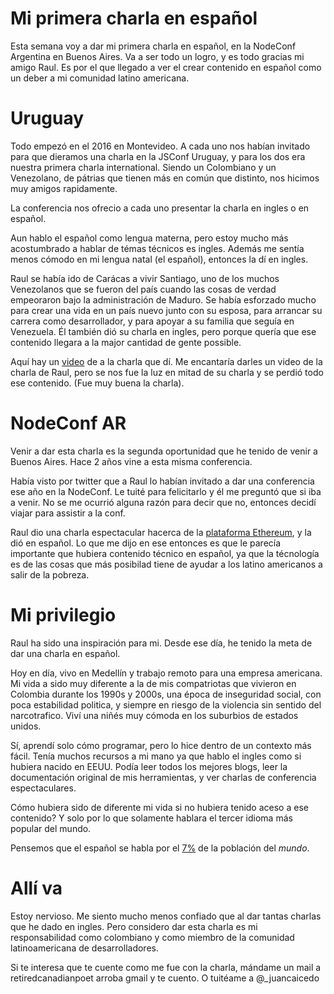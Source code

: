 # Mi primera charla en español
Esta semana voy a dar mi primera charla en español, en la NodeConf Argentina en
Buenos Aires. Va a ser todo un logro, y es todo gracias mi amigo Raul. Es por el
que llegado a ver el crear contenido en español como un deber a mi comunidad
latino americana.
# Uruguay
Todo empezó en el 2016 en Montevideo. A cada uno nos habían invitado para que
dieramos una charla en la JSConf Uruguay, y para los dos era nuestra primera
charla international. Siendo un Colombiano y un Venezolano, de pátrias que
tienen más en común que distinto, nos hicimos muy amigos rapidamente.

La conferencia nos ofrecio a cada uno presentar la charla en ingles o en
español.

Aun hablo el español como lengua materna, pero estoy mucho más acostumbrado a
hablar de témas técnicos es ingles. Además me sentía menos cómodo en mi lengua
natal (el español), entonces la dí en ingles.

Raul se había ido de Carácas a vivir Santiago, uno de los muchos Venezolanos que
se fueron del país cuando las cosas de verdad empeoraron bajo la administración
de Maduro. Se había esforzado mucho para crear una vida en un país nuevo junto
con su esposa, para arrancar su carrera como desarrollador, y para apoyar a su
familia que seguía en Venezuela. Él también dió su charla en ingles, pero porque
quería que ese contenido llegara a la major cantidad de gente possible.

Aquí hay un [video](https://www.youtube.com/watch?v=UmxPZpam7o0) de a la charla
que dí. Me encantaría darles un video de la charla de Raul, pero se nos fue la
luz en mitad de su charla y se perdió todo ese contenido. (Fue muy buena la
charla).
# NodeConf AR
Venir a dar esta charla es la segunda oportunidad que he tenido de venir a
Buenos Aires. Hace 2 años vine a esta misma conferencia.

Había visto por twitter que a Raul lo habían invitado a dar una conferencia ese
año en la NodeConf. Le tuité para felicitarlo y él me preguntó que si iba a
venir. No se me ocurrió alguna razón para decir que no, entonces decidí viajar
para assistir a la conf.

Raul dio una charla espectacular hacerca de la [plataforma
Ethereum](https://youtu.be/fonQGjC-Cs0), y la dió en español. Lo que me dijo en
ese entonces es que le parecía importante que hubiera contenido técnico en
español, ya que la técnología es de las cosas que más posibilad tiene de ayudar
a los latino americanos a salir de la pobreza.
# Mi privilegio
Raul ha sido una inspiración para mi. Desde ese día, he tenido la meta de dar
una charla en español.

Hoy en día, vivo en Medellín y trabajo remoto para una empresa americana. Mi
vida a sido muy diferente a la de mis compatriotas que vivieron en Colombia
durante los 1990s y 2000s, una época de inseguridad social, con poca estabilidad
politica, y siempre en riesgo de la violencia sin sentido del narcotrafico. Viví
una niñés muy cómoda en los suburbios de estados unidos.

Sí, aprendí solo cómo programar, pero lo hice dentro de un contexto más fácil.
Tenía muchos recursos a mi mano ya que hablo el ingles como si hubiera nacido en
EEUU. Podía leer todos los mejores blogs, leer la documentación original de mis
herramientas, y ver charlas de conferencia espectaculares.

Cómo hubiera sido de diferente mi vida si no hubiera tenido aceso a ese
contenido? Y solo por lo que solamente hablara el tercer idioma más popular del
mundo.

Pensemos que el español se habla por el
[7%](https://www.fluentin3months.com/most-spoken-languages/) de la población del
_mundo_.

# Allí va
Estoy nervioso. Me siento mucho menos confiado que al dar tantas charlas que he
dado en ingles. Pero considero dar esta charla es mi responsabilidad como
colombiano y como miembro de la comunidad latinoamericana de desarrolladores.

Si te interesa que te cuente como me fue con la charla, mándame un mail a
retiredcanadianpoet arroba gmail y te cuento. O tuitéame a @_juancaicedo
